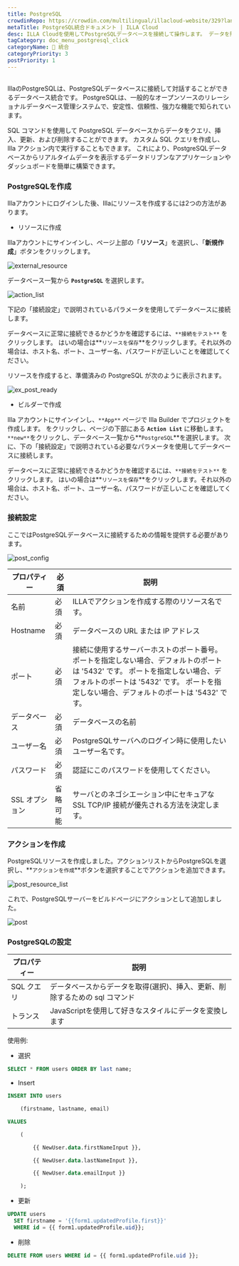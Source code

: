 ```yaml
---
title: PostgreSQL
crowdinRepo: https://crowdin.com/multilingual/illacloud-website/329?languages=ja&filter=basic&value=0
metaTitle: PostgreSQL統合ドキュメント | ILLA Cloud
desc: ILLA Cloudを使用してPostgreSQLデータベースを接続して操作します。 データを照会、操作、および視覚化できるアプリを作成します。 データワークフローの自動化と最適化。
tagCategory: doc_menu_postgresql_click
categoryName: 🔨 統合
categoryPriority: 3
postPriority: 1
---
```


## <h2 hidden>PostgreSQLとは?</h2>

IllaのPostgreSQLは、PostgreSQLデータベースに接続して対話することができるデータベース統合です。 PostgreSQLは、一般的なオープンソースのリレーショナルデータベース管理システムで、安定性、信頼性、強力な機能で知られています。

SQL コマンドを使用して PostgreSQL データベースからデータをクエリ、挿入、更新、および削除することができます。 カスタム SQL クエリを作成し、Illa アクション内で実行することもできます。 これにより、PostgreSQLデータベースからリアルタイムデータを表示するデータドリブンなアプリケーションやダッシュボードを簡単に構築できます。

### PostgreSQLを作成

Illaアカウントにログインした後、Illaにリソースを作成するには2つの方法があります。

-   リソースに作成

Illaアカウントにサインインし、ページ上部の「**リソース**」を選択し、「**新規作成**」ボタンをクリックします。

![external_resource](https://cdn.illacloud.com/official-website/img/docs/external_resource.png)

データベース一覧から **`PostgreSQL`** を選択します。

![action_list](https://cdn.illacloud.com/official-website/img/docs/action_list.png)

下記の「接続設定」で説明されているパラメータを使用してデータベースに接続します。

データベースに正常に接続できるかどうかを確認するには、`**接続をテスト**` をクリックします。 はいの場合は**`リソースを保存`**をクリックします。それ以外の場合は、ホスト名、ポート、ユーザー名、パスワードが正しいことを確認してください。

リソースを作成すると、準備済みの PostgreSQL が次のように表示されます。

![ex_post_ready](https://cdn.illacloud.com/official-website/img/docs/ex_post_ready.png)

-   ビルダーで作成

Illa アカウントにサインインし、`**App**` ページで Illa Builder でプロジェクトを作成します。 をクリックし、ページの下部にある **`Action List`** に移動します。 `**new**`をクリックし、データベース一覧から**`PostgreSQL`**を選択します。 次に、下の「接続設定」で説明されている必要なパラメータを使用してデータベースに接続します。

データベースに正常に接続できるかどうかを確認するには、`**接続をテスト**` をクリックします。 はいの場合は**`リソースを保存`**をクリックします。それ以外の場合は、ホスト名、ポート、ユーザー名、パスワードが正しいことを確認してください。

### 接続設定

ここではPostgreSQLデータベースに接続するための情報を提供する必要があります。

![post_config](https://cdn.illacloud.com/official-website/img/docs/post_config.png)

| プロパティー      | 必須   | 説明                                                                                                                          |
| ----------- | ---- | --------------------------------------------------------------------------------------------------------------------------- |
| 名前          | 必須   | ILLAでアクションを作成する際のリソース名です。                                                                                                   |
| Hostname    | 必須   | データベースの URL または IP アドレス                                                                                                     |
| ポート         | 必須   | 接続に使用するサーバーホストのポート番号。 ポートを指定しない場合、デフォルトのポートは '5432' です。 ポートを指定しない場合、デフォルトのポートは '5432' です。 ポートを指定しない場合、デフォルトのポートは '5432' です。 |
| データベース      | 必須   | データベースの名前                                                                                                                   |
| ユーザー名       | 必須   | PostgreSQLサーバへのログイン時に使用したいユーザー名です。                                                                                          |
| パスワード       | 必須   | 認証にこのパスワードを使用してください。                                                                                                        |
| SSL オプション   | 省略可能 | サーバとのネゴシエーション中にセキュアな SSL TCP/IP 接続が優先される方法を決定します。                                                                           |

### アクションを作成

PostgreSQLリソースを作成しました。アクションリストからPostgreSQLを選択し、**`アクションを作成`**ボタンを選択することでアクションを追加できます。

![post_resource_list](https://cdn.illacloud.com/official-website/img/docs/post_resource_list.png)

これで、PostgreSQLサーバーをビルドページにアクションとして追加しました。

![post](https://cdn.illacloud.com/official-website/img/docs/post.png)

### PostgreSQLの設定

| プロパティー    | 説明                                                               |
| --------- | ---------------------------------------------------------------- |
| SQL クエリ   | データベースからデータを取得(選択)、挿入、更新、削除するための sql コマンド                        |
| トランス      | JavaScriptを使用して好きなスタイルにデータを変換します                                 |

使用例:

-   選択

```sql
SELECT * FROM users ORDER BY last name;
```

-   Insert

```sql
INSERT INTO users

	(firstname, lastname, email)

VALUES

	(

		{{ NewUser.data.firstNameInput }},

		{{ NewUser.data.lastNameInput }},

		{{ NewUser.data.emailInput }}

	);
```

-   更新

```sql
UPDATE users
  SET firstname = '{{form1.updatedProfile.first}}'
  WHERE id = {{ form1.updatedProfile.uid}};
```

-   削除

```sql
DELETE FROM users WHERE id = {{ form1.updatedProfile.uid }};
```
